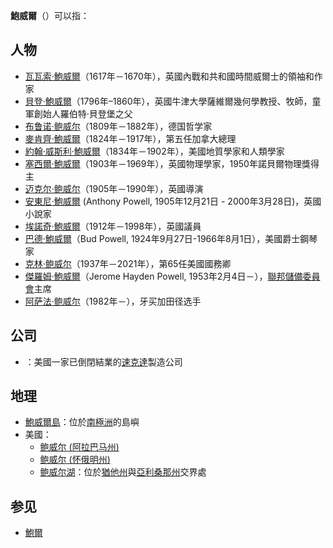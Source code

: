 '''鮑威爾'''（{{lang-en|Powell}}）可以指：
== 人物 ==
* [[瓦瓦索·鮑威爾|瓦瓦索·鮑威爾]]（1617年－1670年），英國內戰和共和國時間威爾士的領袖和作家
* [[貝登·鮑威爾|貝登·鮑威爾]]（1796年–1860年），英國牛津大學薩維爾幾何學教授、牧師，童軍創始人羅伯特·貝登堡之父
* [[布鲁诺·鲍威尔|布鲁诺·鲍威尔]]（1809年－1882年），德国哲学家
* [[麥肯齊·鮑威爾|麥肯齊·鮑威爾]]（1824年－1917年），第五任加拿大總理
* [[約翰·威斯利·鮑威爾|約翰·威斯利·鮑威爾]]（1834年－1902年），美國地質學家和人類學家
* [[塞西爾·鮑威爾|塞西爾·鮑威爾]]（1903年－1969年），英國物理學家，1950年諾貝爾物理獎得主
* [[迈克尔·鲍威尔|迈克尔·鲍威尔]]（1905年－1990年），英國導演
* [[安東尼·鮑威爾|安東尼·鮑威爾]] (Anthony Powell, 1905年12月21日 - 2000年3月28日)，英國小說家
* [[埃諾奇·鮑威爾|埃諾奇·鮑威爾]]（1912年－1998年），英國議員 
* [[巴德·鮑威爾|巴德·鮑威爾]]（Bud Powell, 1924年9月27日-1966年8月1日），美國爵士鋼琴家
* [[克林·鲍威尔|克林·鲍威尔]]（1937年－2021年），第65任美國國務卿
* [[傑羅姆·鮑威爾|傑羅姆·鮑威爾]]（Jerome Hayden Powell, 1953年2月4日－），[[聯邦儲備委員會|聯邦儲備委員會]]主席
* [[阿萨法·鲍威尔|阿萨法·鲍威尔]]（1982年－），牙买加田径选手

== 公司 ==
* {{le|鮑威爾製造公司|Powell Manufacturing Company}}：美國一家已倒閉結業的[[速克達|速克達]]製造公司

== 地理 ==
* [[鮑威爾島|鮑威爾島]]：位於[[南極洲|南極洲]]的島嶼
* 美國：
** [[鲍威尔_(阿拉巴马州)|鲍威尔 (阿拉巴马州)]]
** [[鲍威尔_(怀俄明州)|鲍威尔 (怀俄明州)]]
** [[鲍威尔湖|鲍威尔湖]]：位於[[猶他州|猶他州]]與[[亞利桑那州|亞利桑那州]]交界處

==参见==
*[[鮑爾|鮑爾]]

{{disambig|Cat=三字人名消歧义}}